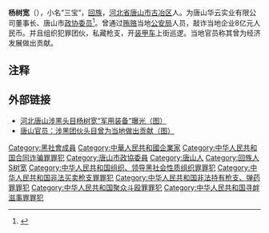 '''杨树宽'''（{{bd|1969年|6月16日|catIdx=Y}}），小名“三宝”，[[回族|回族]]，[[河北省|河北省]][[唐山市|唐山市]][[古冶区|古冶区]]人。为唐山华云实业有限公司董事长、唐山市[[政协委员|政协委员]]<ref>{{cite web|url=http://qjwb.zjol.com.cn/html/2007-07/09/content_1637933.htm|title=杨树宽：令人瞠目的“黑老大”|publisher=浙江在线——钱江晚报，据《今晚报》|author=|date=2007年7月9日 |accessdate=2012-07-26 |language=Zh-hans}}</ref>。曾通过[[贿赂|贿赂]]当地[[公安局|公安局]]人员，敲诈当地企业8亿元人民币。并且组织犯罪团伙，私藏枪支，开[[装甲车|装甲车]]上街巡逻。当地官员称其曾为经济发展做出贡献。

== 注释 ==

<references/>

==外部链接==
*[http://news.sohu.com/20070618/n250630141.shtml 河北唐山涉黑头目杨树宽“军用装备”曝光（图）] {{Wayback|url=http://news.sohu.com/20070618/n250630141.shtml |date=20160614050539 }}
*[http://news.qq.com/a/20070620/002475.htm 唐山官员：涉黑团伙头目曾为当地做出贡献（图）] {{Wayback|url=http://news.qq.com/a/20070620/002475.htm |date=20080601094840 }}

{{DEFAULTSORT:Yang楊}}
[[Category:黑社會成員|Category:黑社會成員]]
[[Category:中華人民共和國企業家|Category:中華人民共和國企業家]]
[[Category:中华人民共和国合同诈骗罪罪犯|Category:中华人民共和国合同诈骗罪罪犯]]
[[Category:唐山市政協委員|Category:唐山市政協委員]]
[[Category:唐山人|Category:唐山人]]
[[Category:回族人|Category:回族人]]
[[Category:杨姓|S树宽]]
[[Category:中华人民共和国组织、领导黑社会性质组织罪罪犯|Category:中华人民共和国组织、领导黑社会性质组织罪罪犯]]
[[Category:中华人民共和国非法买卖枪支罪罪犯|Category:中华人民共和国非法买卖枪支罪罪犯]]
[[Category:中华人民共和国非法持有枪支、弹药罪罪犯|Category:中华人民共和国非法持有枪支、弹药罪罪犯]]
[[Category:中华人民共和国聚众斗殴罪罪犯|Category:中华人民共和国聚众斗殴罪罪犯]]
[[Category:中华人民共和国寻衅滋事罪罪犯|Category:中华人民共和国寻衅滋事罪罪犯]]